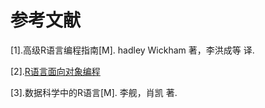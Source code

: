# 参考文献 {#Reference}

[1].高级R语言编程指南[M]. hadley Wickham 著，李洪成等 译.

[2].[R语言面向对象编程](https://wenku.baidu.com/view/fc1b919e10a6f524cdbf857d.html)

[3].数据科学中的R语言[M]. 李舰，肖凯 著.